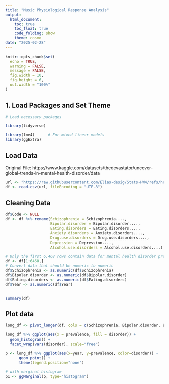 ```yaml
---
title: "Music Physiological Response Analysis"
output: 
  html_document:
    toc: true
    toc_float: true
    code_folding: show
    theme: cosmo
date: "2025-02-28"
---
```


```r
knitr::opts_chunk$set(
  echo = TRUE,
  warning = FALSE,
  message = FALSE,
  fig.width = 10, 
  fig.height = 6,
  out.width = "100%"
)
```

## 1. Load Packages and Set Theme

```r
# Load necessary packages

library(tidyverse)

library(lme4)      # For mixed linear models
library(ggExtra)

```


## Load Data
 Original File: https://www.kaggle.com/datasets/thedevastator/uncover-global-trends-in-mental-health-disorder/data
```r
url <- "https://raw.githubusercontent.com/Elias-desig/Stats-HW4/refs/heads/main/Mental_health_data.csv"
df <- read.csv(url, fileEncoding = "UTF-8")
```


## Cleaning Data

```r
df$Code <- NULL
df <- df %>% rename(Schizophrenia = Schizophrenia....,
                    Bipolar.disorder = Bipolar.disorder....,
                    Eating.disorders = Eating.disorders....,
                    Anxiety.disorders = Anxiety.disorders....,
                    Drug.use.disorders = Drug.use.disorders....,
                    Depression = Depression....,
                    Alcohol.use.disorders = Alcohol.use.disorders....)

# Only the first 6,468 rows contain data for mental health disorder prevalence in percentages 
df <- df[1:6468,]
# Convert data that should be numeric to numeric
df$Schizophrenia <- as.numeric(df$Schizophrenia)
df$Bipolar.disorder <- as.numeric(df$Bipolar.disorder)
df$Eating.disorders <- as.numeric(df$Eating.disorders)
df$Year <- as.numeric(df$Year)


summary(df)


```

## Plot data

```r

long_df <- pivot_longer(df, cols = c(Schizophrenia, Bipolar.disorder, Eating.disorders, Anxiety.disorders, Drug.use.disorders, Depression, Alcohol.use.disorders), names_to = 'disorder', values_to = 'prevalence')

long_df %>% ggplot(aes(x = prevalence, fill = disorder)) + 
  geom_histogram() + 
  facet_wrap(vars(disorder), scale="free")

```

```r

p <- long_df %>% ggplot(aes(x=year, y=prevalence, color=disorder)) +
      geom_point() +
      theme(legend.position="none")
 
# with marginal histogram
p1 <- ggMarginal(p, type="histogram")
```

```r

```

```r

```

